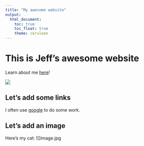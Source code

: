 ```yaml
---
title: "My awesome website"
output: 
  html_document:
    toc: true
    toc_float: true
    theme: cerulean
---
```


# This is Jeff's awesome website

Learn about me [here](about.html)!

![](https://media.giphy.com/media/drXGoW1iudhKw/giphy.gif)

## Let's add some links

I often use [google](https://www.google.com) to do some work. 

## Let's add an image

Here's my cat:
![]image.jpg

```r

```

